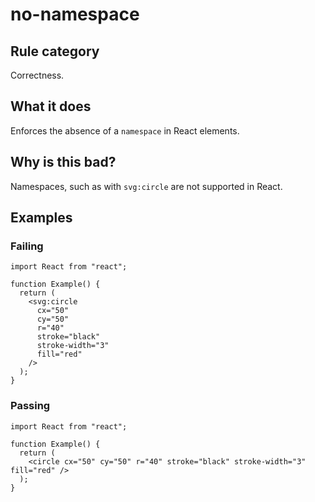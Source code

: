 # no-namespace

## Rule category

Correctness.

## What it does

Enforces the absence of a `namespace` in React elements.

## Why is this bad?

Namespaces, such as with `svg:circle` are not supported in React.

## Examples

### Failing

```tsx
import React from "react";

function Example() {
  return (
    <svg:circle
      cx="50"
      cy="50"
      r="40"
      stroke="black"
      stroke-width="3"
      fill="red"
    />
  );
}
```

### Passing

```tsx twoslash
import React from "react";

function Example() {
  return (
    <circle cx="50" cy="50" r="40" stroke="black" stroke-width="3" fill="red" />
  );
}
```
